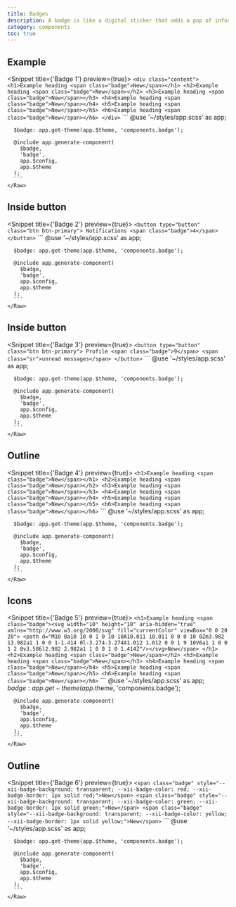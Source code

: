 ```yaml
---
title: Badges
description: A badge is like a digital sticker that adds a pop of information to your website. It's a tiny, yet mighty element that can display a variety of things, from a simple number to a status indicator. With a badge, you can easily highlight important details and make your website more engaging and informative.
category: components
toc: true
---
```


## Example
<Snippet title={'Badge 1'} preview={true}>
  <Fragment slot="html">
    <Raw file={file} line_start={14} line_end={21}>
      ```
      <div class="content">
        <h1>Example heading <span class="badge">New</span></h1>
        <h2>Example heading <span class="badge">New</span></h2>
        <h3>Example heading <span class="badge">New</span></h3>
        <h4>Example heading <span class="badge">New</span></h4>
        <h5>Example heading <span class="badge">New</span></h5>
        <h6>Example heading <span class="badge">New</span></h6>
      </div>
      ```
    </Raw>
  </Fragment>
  <Fragment slot="scss">
    <Raw file={file} line_start={28} line_end={37}>
      ```
      @use '~/styles/app.scss' as app;

      $badge: app.get-theme(app.$theme, 'components.badge');

      @include app.generate-component(
        $badge,
        'badge',
        app.$config,
        app.$theme
      );
      ```
    </Raw>
  </Fragment>
</Snippet>

## Inside button
<Snippet title={'Badge 2'} preview={true}>
  <Fragment slot="html">
    <Raw file={file} line_start={48} line_end={50}>
      ```
      <button type="button" class="btn btn-primary">
        Notifications <span class="badge">4</span>
      </button>
      ```
    </Raw>
  </Fragment>
  <Fragment slot="scss">
    <Raw file={file} line_start={57} line_end={66}>
      ```
      @use '~/styles/app.scss' as app;

      $badge: app.get-theme(app.$theme, 'components.badge');

      @include app.generate-component(
        $badge,
        'badge',
        app.$config,
        app.$theme
      );
      ```
    </Raw>
  </Fragment>
</Snippet>

## Inside button
<Snippet title={'Badge 3'} preview={true}>
  <Fragment slot="html">
    <Raw file={file} line_start={77} line_end={80}>
      ```
      <button type="button" class="btn btn-primary">
        Profile <span class="badge">9</span>
        <span class="sr">unread messages</span>
      </button>
      ```
    </Raw>
  </Fragment>
  <Fragment slot="scss">
    <Raw file={file} line_start={87} line_end={96}>
      ```
      @use '~/styles/app.scss' as app;

      $badge: app.get-theme(app.$theme, 'components.badge');

      @include app.generate-component(
        $badge,
        'badge',
        app.$config,
        app.$theme
      );
      ```
    </Raw>
  </Fragment>
</Snippet>

## Outline
<Snippet title={'Badge 4'} preview={true}>
  <Fragment slot="html">
    <Raw file={file} line_start={107} line_end={112}>
      ```
      <h1>Example heading <span class="badge">New</span></h1>
      <h2>Example heading <span class="badge">New</span></h2>
      <h3>Example heading <span class="badge">New</span></h3>
      <h4>Example heading <span class="badge">New</span></h4>
      <h5>Example heading <span class="badge">New</span></h5>
      <h6>Example heading <span class="badge">New</span></h6>
      ```
    </Raw>
  </Fragment>
  <Fragment slot="scss">
    <Raw file={file} line_start={119} line_end={128}>
      ```
      @use '~/styles/app.scss' as app;

      $badge: app.get-theme(app.$theme, 'components.badge');

      @include app.generate-component(
        $badge,
        'badge',
        app.$config,
        app.$theme
      );
      ```
    </Raw>
  </Fragment>
</Snippet>

## Icons
<Snippet title={'Badge 5'} preview={true}>
  <Fragment slot="html">
    <Raw file={file} line_start={139} line_end={149}>
      ```
      <h1>Example heading <span class="badge"><svg width="10" height="10" aria-hidden="true"
                                                   xmlns="http://www.w3.org/2000/svg" fill="currentColor"
                                                   viewBox="0 0 20 20">
                <path
                  d="M10 0a10 10 0 1 0 10 10A10.011 10.011 0 0 0 10 0Zm3.982 13.982a1 1 0 0 1-1.414 0l-3.274-3.274A1.012 1.012 0 0 1 9 10V6a1 1 0 0 1 2 0v3.586l2.982 2.982a1 1 0 0 1 0 1.414Z"/></svg>New</span>
      </h1>
      <h2>Example heading <span class="badge">New</span></h2>
      <h3>Example heading <span class="badge">New</span></h3>
      <h4>Example heading <span class="badge">New</span></h4>
      <h5>Example heading <span class="badge">New</span></h5>
      <h6>Example heading <span class="badge">New</span></h6>
      ```
    </Raw>
  </Fragment>
  <Fragment slot="scss">
    <Raw file={file} line_start={156} line_end={164}>
      ```
      @use '~/styles/app.scss' as app;
      $badge: app.get-theme(app.$theme, 'components.badge');

      @include app.generate-component(
        $badge,
        'badge',
        app.$config,
        app.$theme
      );
      ```
    </Raw>
  </Fragment>
</Snippet>


## Outline
<Snippet title={'Badge 6'} preview={true}>
  <Fragment slot="html">
    <Raw file={file} line_start={176} line_end={181}>
      ```
      <span class="badge"
              style="--xii-badge-background: transparent; --xii-badge-color: red; --xii-badge-border: 1px solid red;">New</span>
      <span class="badge"
            style="--xii-badge-background: transparent; --xii-badge-color: green; --xii-badge-border: 1px solid green;">New</span>
      <span class="badge"
            style="--xii-badge-background: transparent; --xii-badge-color: yellow; --xii-badge-border: 1px solid yellow;">New</span>
      ```
    </Raw>
  </Fragment>
  <Fragment slot="scss">
    <Raw file={file} line_start={188} line_end={197}>
      ```
      @use '~/styles/app.scss' as app;

      $badge: app.get-theme(app.$theme, 'components.badge');

      @include app.generate-component(
        $badge,
        'badge',
        app.$config,
        app.$theme
      );
      ```
    </Raw>
  </Fragment>
</Snippet>
